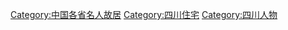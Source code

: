 [[Category:中国各省名人故居|Category:中国各省名人故居]]
[[Category:四川住宅|Category:四川住宅]]
[[Category:四川人物|Category:四川人物]]